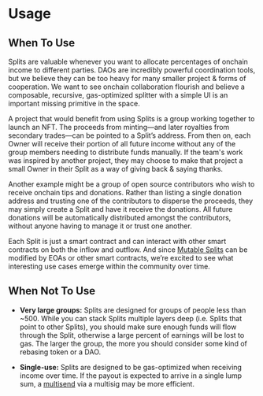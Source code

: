 # Usage

## When To Use

Splits are valuable whenever you want to allocate percentages of onchain income
to different parties. DAOs are incredibly powerful coordination tools, but we
believe they can be too heavy for many smaller project & forms of cooperation.
We want to see onchain collaboration flourish and believe a composable,
recursive, gas-optimized splitter with a simple UI is an important missing
primitive in the space.

A project that would benefit from using Splits is a group working together to
launch an NFT. The proceeds from minting—and later royalties from secondary
trades—can be pointed to a Split’s address. From then on, each Owner will
receive their portion of all future income without any of the group members
needing to distribute funds manually. If the team's work was inspired by another
project, they may choose to make that project a small Owner in their Split as a
way of giving back & saying thanks.

Another example might be a group of open source contributors who wish to receive
onchain tips and donations. Rather than listing a single donation address and
trusting one of the contributors to disperse the proceeds, they may simply
create a Split and have it receive the donations. All future donations will be
automatically distributed amongst the contributors, without anyone having to
manage it or trust one another.

Each Split is just a smart contract and can interact with other smart contracts
on both the inflow and outflow. And since
[Mutable Splits](/core-concepts#mutable-splits) can be modified by EOAs or other
smart contracts, we’re excited to see what interesting use cases emerge within
the community over time.

## When Not To Use

- **Very large groups:** Splits are designed for groups of people less than
  ~500. While you can stack Splits multiple layers deep (i.e. Splits that point
  to other Splits), you should make sure enough funds will flow through the
  Split, otherwise a large percent of earnings will be lost to gas. The larger
  the group, the more you should consider some kind of rebasing token or a DAO.

- **Single-use:** Splits are designed to be gas-optimized when receiving income
  over time. If the payout is expected to arrive in a single lump sum, a
  [multisend](https://disperse.app/) via a multisig may be more efficient.
